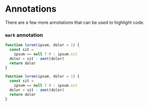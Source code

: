# Annotations

There are a few more annotations that can be used to highlight code.

### `mark` annotation

```js mark=1[10:14]
function lorem(ipsum, dolor = 1) {
  const sit =
    ipsum == null ? 0 : ipsum.sit
  dolor = sit - amet(dolor)
  return dolor
}
```

```js mark=2:4
function lorem(ipsum, dolor = 1) {
  const sit =
    ipsum == null ? 0 : ipsum.sit
  dolor = sit - amet(dolor)
  return dolor
}
```